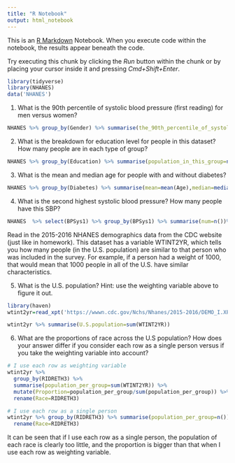 ```yaml
---
title: "R Notebook"
output: html_notebook
---
```


This is an [R Markdown](http://rmarkdown.rstudio.com) Notebook. When you execute code within the notebook, the results appear beneath the code. 

Try executing this chunk by clicking the *Run* button within the chunk or by placing your cursor inside it and pressing *Cmd+Shift+Enter*. 

```r
library(tidyverse)
library(NHANES)
data('NHANES')

```

1. What is the 90th percentile of systolic blood pressure (first reading) for men versus women?

```r
NHANES %>% group_by(Gender) %>% summarise(the_90th_percentile_of_systolic_blood_pressure=quantile(BPSys1,.9, na.rm=TRUE))

```


2. What is the breakdown for education level for people in this dataset? How many people are in
each type of group?

```r
NHANES %>% group_by(Education) %>% summarise(population_in_this_group=n())
```


3. What is the mean and median age for people with and without diabetes?

```r
NHANES %>% group_by(Diabetes) %>% summarise(mean=mean(Age),median=median(Age))
```


4. What is the second highest systolic blood pressure? How many people have this SBP?

```r
NHANES  %>% select(BPSys1) %>% group_by(BPSys1) %>% summarise(num=n())%>% arrange(desc(BPSys1)) %>% slice(2) %>% rename(second_highest_systolic_blood_pressure=BPSys1, number_of_people_having_this_SBP=num)
```


Read in the 2015-2016 NHANES demographics data from the CDC website (just like in
homework). This dataset has a variable WTINT2YR, which tells you how many people (in the
U.S. population) are similar to that person who was included in the survey. For example, if a
person had a weight of 1000, that would mean that 1000 people in all of the U.S. have similar
characteristics.
 

5. What is the U.S. population? Hint: use the weighting variable above to figure it out.

```r
library(haven)
wtint2yr=read_xpt('https://wwwn.cdc.gov/Nchs/Nhanes/2015-2016/DEMO_I.XPT')
```

```r
wtint2yr %>% summarise(U.S.population=sum(WTINT2YR)) 
```

6. What are the proportions of race across the U.S population? How does your answer differ if you consider each row as a single person versus if you take the weighting variable into account?

```r
# I use each row as weighting variable 
wtint2yr %>% 
  group_by(RIDRETH3) %>% 
  summarise(population_per_group=sum(WTINT2YR)) %>%
  mutate(Proportion=population_per_group/sum(population_per_group)) %>% mutate(RIDRETH3=c('Mexican American', 'Other Hispanic', 'Non-Hispanic White', 'Non-Hispanic Black', 'Non-Hispanic Asian', 'Other Race - Including Multi-Racial')) %>% 
  rename(Race=RIDRETH3)
```

```r
# I use each row as a single person
wtint2yr %>% group_by(RIDRETH3) %>% summarise(population_per_group=n()) %>% mutate(Proportion=population_per_group/sum(population_per_group)) %>% mutate(RIDRETH3=c('Mexican American', 'Other Hispanic', 'Non-Hispanic White', 'Non-Hispanic Black', 'Non-Hispanic Asian', 'Other Race - Including Multi-Racial')) %>% 
  rename(Race=RIDRETH3)
```

It can be seen that if I use each row as a single person, the population of each race is clearly too little, and the proportion is bigger than that when I use each row as weighting variable. 